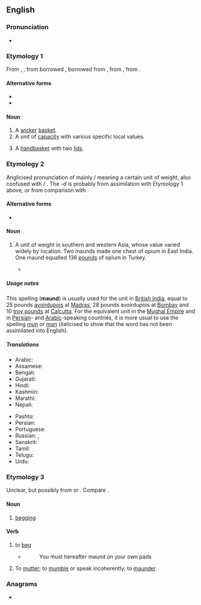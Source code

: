 ==English==

===Pronunciation===
* {{a|UK}} {{IPA|en|/mɔːnd/}}

===Etymology 1===
From {{inh|en|enm|maunde}}, {{m|enm|maundie}}, from borrowed {{der|en|fro|mande}}, borrowed from {{der|en|dum|mande}}, from {{der|en|odt|*manda}}, from {{der|en|gmw-pro|*mandu}}.

====Alternative forms====
* {{alter|en|mand}}
* {{alter|en|mande|mawn|mond||Scotland}}

====Noun====
{{en-noun}}

# A [[wicker]] [[basket]].
# A unit of [[capacity]] with various specific local values.
# {{lb|en|regional}} A [[handbasket]] with two [[lid]]s.

===Etymology 2===
{{wikipedia}}
Anglicised pronunciation of mainly {{bor|en|hi|मन}} / {{bor|en|ur|من|tr=man}} meaning a certain unit of weight, also confused with {{bor|en|hi|मान}} / {{bor|en|ur|مان|tr=mān|t=measure}}. The ''-d'' is probably from assimilation with Etymology 1 above, or from comparison with {{m|en|pound}}.

====Alternative forms====
* {{alter|en|mun|man}}

====Noun====
{{en-noun}}

# {{lb|en|historical}} A unit of weight in southern and western Asia, whose value varied widely by location. Two maunds made one chest of opium in East India. One maund equalled 136 [[pound]]s of opium in Turkey.
#* {{quote-book|en|year=1888|author=Rudyard Kipling|chapter=In Flood Time|title={{w|In Black and White (short story collection)|In Black and White}}|publisher=Folio Society|year_published=2005|page=410|text=Now the rail has come, and the fire-carriage says ''buz-buz-buz'', and a hundred lakhs of '''''maunds''''' slide across that big bridge.}}

=====Usage notes=====
This spelling ('''maund''') is usually used for the unit in [[British India]], equal to 25&nbsp;pounds [[avoirdupois]] at [[Madras]], 28&nbsp;pounds avoirdupois at [[Bombay]] and 10&nbsp;[[troy pound]]s at [[Calcutta]]. For the equivalent unit in the [[W:Mughal Empire|Mughal Empire]] and in [[Persian]]- and [[Arabic]]-speaking countries, it is more usual to use the spelling ''[[mun]]'' or ''[[man]]'' (italicised to show that the word has not been assimilated into English).

=====Translations=====
{{trans-top|unit of mass}}
* Arabic: {{t+|ar|مَنّ}}
* Assamese: {{t|as|মোন}}
* Bengali: {{t+|bn|মন}}
* Gujarati: {{t+|gu|મણ}}
* Hindi: {{t+|hi|मन|m}}
* Kashmiri: {{t|ks|मन्|m}}
* Marathi: {{t|mr|मण}}
* Nepali: {{t|ne|मन्}}
{{trans-mid}}
* Pashto: {{t+|ps|من|m|tr=man}}
* Persian: {{t+|fa|من|tr=man}}
* Portuguese: {{t+|pt|mane|m}}
* Russian: {{t+|ru|ман|m}}, {{t|ru|ма́унд|m}}
* Sanskrit: {{t+|sa|मान}}
* Tamil: {{t+|ta|மடங்கு}}
* Telugu: {{t+|te|మణుగు}}
* Urdu: {{t+|ur|من|m|tr=man|sc=ur-Arab}}
{{trans-bottom}}

===Etymology 3===
Unclear, but possibly from {{der|en|fr|mendier}} or {{m|fr|quémander|t=to beg}}. Compare {{cog|rom|mang|t=to beg}}.

====Noun====
{{en-noun|-}}

# {{lb|en|archaic}} [[begging]]

====Verb====
{{en-verb}}

# {{lb|en|archaic}} to [[beg]]
#* {{RQ:BFCT|Beggars' Bush}}
#*: You must hereafter maund on your own pads
# {{lb|en|obsolete}} To [[mutter]]; to [[mumble]] or speak incoherently; to [[maunder]].

===Anagrams===
* {{anagrams|en|a=admnu|Duman|Munda|dunam|mandu|undam|unmad}}

{{c|en|Containers|Units of measure}}